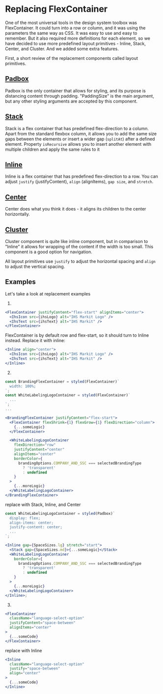 
<Meta title="code examples/replacing FlexContainer" />

# Replacing FlexContainer

One of the most universal tools in the design system toolbox was FlexContainer. It could turn into a row or column, and it was using the parameters the same way as CSS. It was easy to use and easy to remember.
But it also required more definitions for each element, so we have decided to use more predefined layout primitives - Inline, Stack, Center, and Cluster. And we added some extra features.

First, a short review of the replacement components called layout primitives.

## [Padbox](?path=/docs/layout-primitives-padbox--playground)

Padbox is the only container that allows for styling, and its purpose is distancing content through padding. "PaddingSize" is the main argument, but any other styling arguments are accepted by this component.

## [Stack](?path=/docs/layout-primitives-stack--playground)

Stack is a flex container that has predefined flex-direction to a column. Apart from the standard flexbox column, it allows you to add the same size gaps between the elements or insert a wider gap (`splitAt`) after a defined element.
Property `isRecursive` allows you to insert another element with multiple children and apply the same rules to it

## [Inline](?path=/docs/layout-primitives-inline--playground)

Inline is a flex container that has predefined flex-direction to a row. You can adjust `justify` (justifyContent), `align` (alignItems), `gap size`, and `stretch`.

## [Center](?path=/docs/layout-primitives-center--playground)

Center does what you think it does - it aligns its children to the center horizontally.

## [Cluster](?path=/docs/layout-primitives-cluster--playground)

Cluster component is quite like inline component, but in comparison to "Inline" it allows for wrapping of the content if the width is too small. This component is a good option for navigation.

All layout primitives use `justify` to adjust the horizontal spacing and `align` to adjust the vertical spacing.

## Examples

Let's take a look at replacement examples

1.

```jsx
<FlexContainer justifyContent="flex-start" alignItems="center">
  <IhsIcon src={ihsLogo} alt="IHS Markit Logo" />
  <IhsText src={ihsText} alt="IHS Markit" />
</FlexContainer>
```

FlexContainer is by default row and flex-start, so it should turn to Inline instead.
Replace it with inline:

```jsx
<Inline align="center">
  <IhsIcon src={ihsLogo} alt="IHS Markit Logo" />
  <IhsText src={ihsText} alt="IHS Markit" />
</Inline>
```

2.

```jsx
const BrandingFlexContainer = styled(FlexContainer)`
  width: 100%;
`;
const WhiteLabelingLogoContainer = styled(FlexContainer)`
  ...
`;
...

<BrandingFlexContainer justifyContent="flex-start">
  <FlexContainer flexShrink={1} flexGrow={1} flexDirection="column">
    {...someLogic}
  </FlexContainer>

  <WhiteLabelingLogoContainer
    flexDirection="row"
    justifyContent="center"
    alignItems="center"
    borderColor={
      brandingOptions.COMPANY_AND_SSC === selectedBrandingType
        ? 'transparent'
        : undefined
    }
  >
    {...moreLogic}
  </WhiteLabelingLogoContainer>
</BrandingFlexContainer>
```

replace with Stack, Inline, and Center

```jsx
const WhiteLabelingLogoContainer = styled(Padbox)`
  display: flex;
  align-items: center;
  justify-content: center;
  ...
`;

<Inline gap={SpaceSizes.lg} stretch="start">
  <Stack gap={SpaceSizes.md}>{...someLogic}</Stack>
  <WhiteLabelingLogoContainer
    borderColor={
      brandingOptions.COMPANY_AND_SSC === selectedBrandingType
        ? 'transparent'
        : undefined
    }
  >
    {...moreLogic}
  </WhiteLabelingLogoContainer>
</Inline>;
```

3.

```jsx
<FlexContainer
  className="language-select-option"
  justifyContent="space-between"
  alignItems="center"
>
  {...someCode}
</FlexContainer>
```

replace with Inline

```jsx
<Inline
  className="language-select-option"
  justify="space-between"
  align="center"
>
  {...someCode}
</Inline>
```
